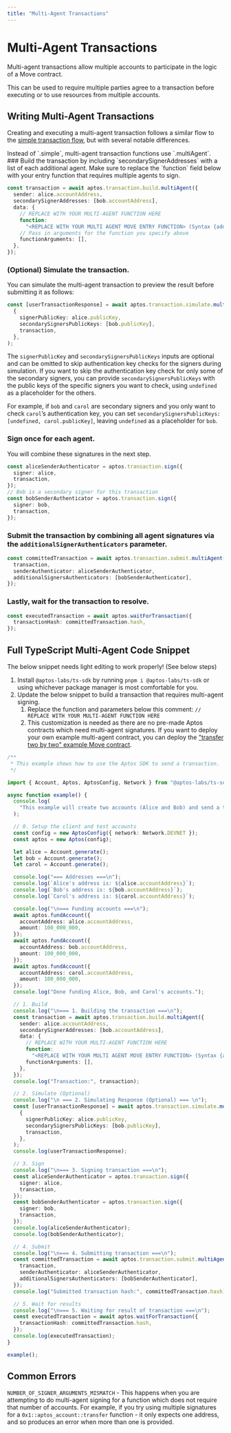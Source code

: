 ```yaml
---
title: "Multi-Agent Transactions"
---
```



# Multi-Agent Transactions

Multi-agent transactions allow multiple accounts to participate in the logic of a Move contract.

This can be used to require multiple parties agree to a transaction before executing or to use resources from multiple accounts.

## Writing Multi-Agent Transactions

Creating and executing a multi-agent transaction follows a similar flow to the [simple transaction flow](../building-transactions.mdx), but with several notable differences.

<Callout type="info">
Instead of `.simple`, multi-agent transaction functions use `.multiAgent`.
</Callout>

<Steps>
### Build the transaction by including `secondarySignerAddresses` with a list of each additional agent.

<Callout type="info">
Make sure to replace the `function` field below with your entry function that requires multiple agents to sign.
</Callout>

```ts filename="multi-agent.ts"
const transaction = await aptos.transaction.build.multiAgent({
  sender: alice.accountAddress,
  secondarySignerAddresses: [bob.accountAddress],
  data: {
    // REPLACE WITH YOUR MULTI-AGENT FUNCTION HERE
    function:
      "<REPLACE WITH YOUR MULTI AGENT MOVE ENTRY FUNCTION> (Syntax {address}::{module}::{function})",
    // Pass in arguments for the function you specify above
    functionArguments: [],
  },
});
```

### (Optional) Simulate the transaction.

You can simulate the multi-agent transaction to preview the result before submitting it as follows:
```ts filename="multi-agent.ts"
const [userTransactionResponse] = await aptos.transaction.simulate.multiAgent(
  {
    signerPublicKey: alice.publicKey,
    secondarySignersPublicKeys: [bob.publicKey],
    transaction,
  },
);
```
The `signerPublicKey` and `secondarySignersPublicKeys` inputs are optional and can be omitted to skip authentication key checks for the signers during simulation.  If you want to skip the authentication key check for only some of the secondary signers, you can provide `secondarySignersPublicKeys` with the public keys of the specific signers you want to check, using `undefined` as a placeholder for the others.

For example, if `bob` and `carol` are secondary signers and you only want to check `carol`’s authentication key, you can set `secondarySignersPublicKeys: [undefined, carol.publicKey]`, leaving `undefined` as a placeholder for `bob`.

### Sign once for each agent.

You will combine these signatures in the next step.

```ts filename="multi-agent.ts"
const aliceSenderAuthenticator = aptos.transaction.sign({
  signer: alice,
  transaction,
});
// Bob is a secondary signer for this transaction
const bobSenderAuthenticator = aptos.transaction.sign({
  signer: bob,
  transaction,
});
```

### Submit the transaction by combining all agent signatures via the `additionalSignerAuthenticators` parameter.

```ts filename="multi-agent.ts"
const committedTransaction = await aptos.transaction.submit.multiAgent({
  transaction,
  senderAuthenticator: aliceSenderAuthenticator,
  additionalSignersAuthenticators: [bobSenderAuthenticator],
});
```

### Lastly, wait for the transaction to resolve.

```ts filename="multi-agent.ts"
const executedTransaction = await aptos.waitForTransaction({
  transactionHash: committedTransaction.hash,
});
```
</Steps>

## Full TypeScript Multi-Agent Code Snippet

<Callout type="warning">
The below snippet needs light editing to work properly! (See below steps)
</Callout>

1. Install `@aptos-labs/ts-sdk` by running `pnpm i @aptos-labs/ts-sdk` or using whichever package manager is most comfortable for you.
2. Update the below snippet to build a transaction that requires multi-agent signing.
    1. Replace the function and parameters below this comment: `// REPLACE WITH YOUR MULTI-AGENT FUNCTION HERE`
    2. This customization is needed as there are no pre-made Aptos contracts which need multi-agent signatures. If you want to deploy your own example multi-agent contract, you can deploy the ["transfer two by two" example Move contract](https://github.com/aptos-labs/aptos-ts-sdk/blob/main/tests/move/transfer/sources/script_two_by_two.move#L5).

```ts filename="multi-agent.ts"
/**
 * This example shows how to use the Aptos SDK to send a transaction.
 */

import { Account, Aptos, AptosConfig, Network } from "@aptos-labs/ts-sdk";

async function example() {
  console.log(
    "This example will create two accounts (Alice and Bob) and send a transaction transfering APT to Bob's account.",
  );

  // 0. Setup the client and test accounts
  const config = new AptosConfig({ network: Network.DEVNET });
  const aptos = new Aptos(config);

  let alice = Account.generate();
  let bob = Account.generate();
  let carol = Account.generate();

  console.log("=== Addresses ===\n");
  console.log(`Alice's address is: ${alice.accountAddress}`);
  console.log(`Bob's address is: ${bob.accountAddress}`);
  console.log(`Carol's address is: ${carol.accountAddress}`);

  console.log("\n=== Funding accounts ===\n");
  await aptos.fundAccount({
    accountAddress: alice.accountAddress,
    amount: 100_000_000,
  });
  await aptos.fundAccount({
    accountAddress: bob.accountAddress,
    amount: 100_000_000,
  });
  await aptos.fundAccount({
    accountAddress: carol.accountAddress,
    amount: 100_000_000,
  });
  console.log("Done funding Alice, Bob, and Carol's accounts.");

  // 1. Build
  console.log("\n=== 1. Building the transaction ===\n");
  const transaction = await aptos.transaction.build.multiAgent({
    sender: alice.accountAddress,
    secondarySignerAddresses: [bob.accountAddress],
    data: {
      // REPLACE WITH YOUR MULTI-AGENT FUNCTION HERE
      function:
        "<REPLACE WITH YOUR MULTI AGENT MOVE ENTRY FUNCTION> (Syntax {address}::{module}::{function})",
      functionArguments: [],
    },
  });
  console.log("Transaction:", transaction);

  // 2. Simulate (Optional)
  console.log("\n === 2. Simulating Response (Optional) === \n");
  const [userTransactionResponse] = await aptos.transaction.simulate.multiAgent(
    {
      signerPublicKey: alice.publicKey,
      secondarySignersPublicKeys: [bob.publicKey],
      transaction,
    },
  );
  console.log(userTransactionResponse);

  // 3. Sign
  console.log("\n=== 3. Signing transaction ===\n");
  const aliceSenderAuthenticator = aptos.transaction.sign({
    signer: alice,
    transaction,
  });
  const bobSenderAuthenticator = aptos.transaction.sign({
    signer: bob,
    transaction,
  });
  console.log(aliceSenderAuthenticator);
  console.log(bobSenderAuthenticator);

  // 4. Submit
  console.log("\n=== 4. Submitting transaction ===\n");
  const committedTransaction = await aptos.transaction.submit.multiAgent({
    transaction,
    senderAuthenticator: aliceSenderAuthenticator,
    additionalSignersAuthenticators: [bobSenderAuthenticator],
  });
  console.log("Submitted transaction hash:", committedTransaction.hash);

  // 5. Wait for results
  console.log("\n=== 5. Waiting for result of transaction ===\n");
  const executedTransaction = await aptos.waitForTransaction({
    transactionHash: committedTransaction.hash,
  });
  console.log(executedTransaction);
}

example();
```

## Common Errors

`NUMBER_OF_SIGNER_ARGUMENTS_MISMATCH` - This happens when you are attempting to do multi-agent signing for a function which does not require that number of accounts. For example, if you try using multiple signatures for a `0x1::aptos_account::transfer` function - it only expects one address, and so produces an error when more than one is provided.
